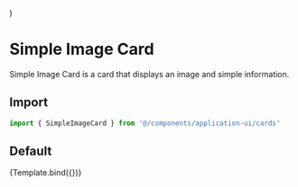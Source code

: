 
<Meta
  title="Application UI/Cards/Simple Image Card"
  component={SimpleImageCard}
/>

  <div className="w-1/2 mx-auto">
    <SimpleImageCard {...args} />
  </div>
)

# Simple Image Card

Simple Image Card is a card that displays an image and simple information.

## Import

```js
import { SimpleImageCard } from '@/components/application-ui/cards'
```

## Default

<Canvas>
  <Story
    name="Default"
    args={{
      imageSrc:
        'https://images.unsplash.com/photo-1582053433976-25c00369fc93?ixid=MXwxMjA3fDB8MHxwaG90by1wYWdlfHx8fGVufDB8fHw%3D&ixlib=rb-1.2.1&auto=format&fit=crop&w=512&q=80',
      title: 'Tree in the forest',
      description: 'lorem ipsum dolor sit amet',
      subtitle: '2 MB',
      href: '#',
    }}
  >
    {Template.bind({})}
  </Story>
</Canvas>
